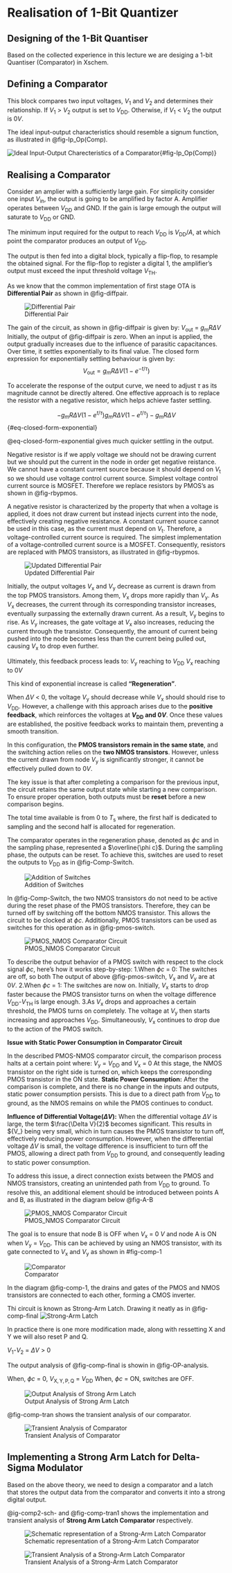 # Realisation of 1-Bit Quantizer {#sec-Quantizer}

## Designing of the 1-Bit Quantiser
Based on the collected experience in this lecture we are desiging a 1-bit Quantiser (Comparator) in Xschem. 
<!-- @fig-Comparator-sch is the prepared comparator design which will be discused in detail next.

![Schematic for Strong arm latch.](/figures/Comparator.svg){#fig-Comparator-sch} -->

## Defining a Comparator 

This block compares two input voltages, ${V_\mathrm{1}}$ and ${V_\mathrm{2}}$ and determines their relationship. If ${V_\mathrm{1}}$ > ${V_\mathrm{2}}$ output is set to ${V_\mathrm{DD}}$. Otherwise, if ${V_\mathrm{1}}$ < ${V_\mathrm{2}}$ the output is 0${V_\mathrm{}}$.

The ideal input-output characteristics should resemble a signum function, as illustrated in @fig-Ip_Op(Comp).

![Ideal Input-Output Charecteristics of a Comparator](/figures/_fig_Ip_Op_Comp.svg){#fig-Ip_Op(Comp)}

## Realising a Comparator

Consider an amplier with a sufficiently large gain. For simplicity consider one input ${V_\mathrm{in}}$, the output is going to be amplified by factor A. Amplifier operates between ${V_\mathrm{DD}}$ and GND. If the gain is large emough the output will saturate to ${V_\mathrm{DD}}$ or GND. 

The minimum input required for the output to reach ${V_\mathrm{DD}}$ is ${V_\mathrm{DD}}$/$A$, at which point the comparator produces an output of ${V_\mathrm{DD}}$.

The output is then fed into a digital block, typically a flip-flop, to resample the obtained signal. For the flip-flop to register a digital 1, the amplifier’s output must exceed the input threshold voltage ${V_\mathrm{TH}}$. 

As we know that the common implementation of first stage OTA is **Differential Pair** as shown in @fig-diffpair.

![Differential Pair](/figures/_fig_Diff_Pair.svg){#fig-diffpair}

The gain of the circuit, as shown in @fig-diffpair is given by:
${V_\mathrm{out}}$ = ${g_\mathrm{m}R}$$\Delta V$
Initially, the output of @fig-diffpair is zero. When an input is applied, the output gradually increases due to the influence of parasitic capacitances. Over time, it settles exponentially to its final value.
The closed form expression for exponentially settling behaviour is given by:
$$
V_{\mathrm{out}} = g_m R \Delta V \left(1 - e^{-t/\tau}\right)
$$

To accelerate the response of the output curve, we need to adjust ${\tau}$ as its magnitude cannot be directly altered. One effective approach is to replace the resistor with a negative resistor, which helps achieve faster settling.    

$$
-g_m R \Delta V \left(1 - e^{t/\tau}\right)
g_m R \Delta V \left(1 - e^{t/\tau}\right) - {g_\mathrm{m}R}\Delta V
$${#eq-closed-form-exponential}

@eq-closed-form-exponential gives much quicker settling in the output.

Negative resistor is if we apply voltage we should not be drawing current but we should put the current in the node in order get negative reistance. We cannot have a constant current source because it should depend on ${V_\mathrm{t}}$ so we should use voltage control current source. Simplest voltage control current source is MOSFET. Therefore we replace resistors by PMOS's as shown in @fig-rbypmos.

A negative resistor is characterized by the property that when a voltage is applied, it does not draw current but instead injects current into the node, effectively creating negative resistance. A constant current source cannot be used in this case, as the current must depend on ${V_\mathrm{t}}$. Therefore, a voltage-controlled current source is required. The simplest implementation of a voltage-controlled current source is a MOSFET. Consequently, resistors are replaced with PMOS transistors, as illustrated in @fig-rbypmos.

![Updated Differential Pair](/figures/_fig_rbyp.svg){#fig-rbypmos}

Initially, the output voltages ${V_\mathrm{x}}$ and ${V_\mathrm{y}}$ decrease as current is drawn from the top PMOS transistors. Among them, ${V_\mathrm{x}}$ drops more rapidly than ${V_\mathrm{y}}$. As ${V_\mathrm{x}}$ decreases, the current through its corresponding transistor increases, eventually surpassing the externally drawn current. As a result, ${V_\mathrm{y}}$ begins to rise. As ${V_\mathrm{y}}$ increases, the gate voltage at ${V_\mathrm{x}}$ also increases, reducing the current through the transistor. Consequently, the amount of current being pushed into the node becomes less than the current being pulled out, causing ${V_\mathrm{x}}$ to drop even further.

Ultimately, this feedback process leads to:
           ${V_\mathrm{y}}$ reaching to ${V_\mathrm{DD}}$
           ${V_\mathrm{x}}$ reaching to 0${V_\mathrm{}}$

This kind of exponential increase is called **"Regeneration"**.

When $\Delta V$ < 0, the voltage ${V_\mathrm{y}}$ should decrease while ${V_\mathrm{x}}$ should should rise to ${V_\mathrm{DD}}$. However, a challenge with this approach arises due to the **positive feedback**, which reinforces the voltages at **${V_\mathrm{DD}}$ and 0${V_\mathrm{}}$**. Once these values are established, the positive feedback works to maintain them, preventing a smooth transition.

In this configuration, the **PMOS transistors remain in the same state**, and the switching action relies on the **two NMOS transistors**. However, unless the current drawn from node ${V_\mathrm{y}}$ is significantly stronger, it cannot be effectively pulled down to 0${V_\mathrm{}}$.

The key issue is that after completing a comparison for the previous input, the circuit retains the same output state while starting a new comparison. To ensure proper operation, both outputs must be **reset** before a new comparison begins.

The total time available is from 0 to ${T_\mathrm{s}}$ where, the first half is dedicated to sampling and the second half is allocated for regeneration.
  
The comparator operates in the regeneration phase, denoted as $\phi c$ and in the sampling phase, represented a $\overline{\phi c}$. During the sampling phase, the outputs can be reset. To achieve this, switches are used to reset the outputs to ${V_\mathrm{DD}}$ as in @fig-Comp-Switch.

![Addition of Switches](/figures/_fig_Comp_Switch.svg){#fig-Comp-Switch}

In @fig-Comp-Switch, the two NMOS transistors do not need to be active during the reset phase of the PMOS transistors. Therefore, they can be turned off by switching off the bottom NMOS transistor. This allows the circuit to be clocked at $\phi c$. Additionally, PMOS transistors can be used as switches for this operation as in @fig-pmos-switch.

![PMOS_NMOS Comparator Circuit](/figures/_fig_pmos_switch.svg){#fig-pmos-switch}

To describe the output behavior of a PMOS switch with respect to the clock signal $\phi c$, here’s how it works step-by-step:
  1.When $\phi c$ = 0: The switches are off, so both
The output of above @fig-pmos-switch, ${V_\mathrm{x}}$ and ${V_\mathrm{y}}$ are at 0${V_\mathrm{}}$. 
  2.When $\phi c$ = 1: The switches are now on. Initially, ${V_\mathrm{x}}$ starts to drop faster because the PMOS transistor turns on when the voltage difference ${V_\mathrm{DD}}$-${V_\mathrm{TH}}$ is large enough.
  3.As ${V_\mathrm{x}}$ drops and approaches a certain threshold, the PMOS turns on completely. The voltage at ${V_\mathrm{y}}$ then starts increasing and approaches ${V_\mathrm{DD}}$. Simultaneously, ${V_\mathrm{x}}$ continues to drop due to the action of the PMOS switch.

**Issue with Static Power Consumption in Comparator Circuit**

In the described PMOS-NMOS comparator circuit, the comparison process halts at a certain point where:
${V_\mathrm{y}}$ = ${V_\mathrm{DD}}$ and ${V_\mathrm{x}}$ = 0
At this stage, the NMOS transistor on the right side is turned on, which keeps the corresponding PMOS transistor in the ON state.
**Static Power Consumption:** After the comparison is complete, and there is no change in the inputs and outputs, static power consumption persists. This is due to a direct path from ${V_\mathrm{DD}}$ to ground, as the NMOS remains on while the PMOS continues to conduct.

**Influence of Differential Voltage(${\Delta V}$):** When the differential voltage ${\Delta V}$ is large, the term $\frac{\Delta V}{2}$ becomes significant. This results in ${V_\mathrm{2}} being very small, which in turn causes the PMOS transistor to turn off, effectively reducing power consumption. However, when the differential voltage ${\Delta V}$ is small, the voltage difference is insufficient to turn off the PMOS, allowing a direct path from ${V_\mathrm{DD}}$ to ground, and consequently leading to static power consumption.

To address this issue, a direct connection exists between the PMOS and NMOS transistors, creating an unintended path from ${V_\mathrm{DD}}$ to ground. To resolve this, an additional element should be introduced between points A and B, as illustrated in the diagram below
@fig-A-B

![PMOS_NMOS Comparator Circuit](/figures/_fig_A_B_point.svg){#fig-A-B}

The goal is to ensure that node B is OFF when ${V_\mathrm{x}}$ = 0 ${V_\mathrm{}}$ and node A is ON when ${V_\mathrm{y}}$ = ${V_\mathrm{DD}}$. This can be achieved by using an NMOS transistor, with its gate connected to ${V_\mathrm{x}}$ and ${V_\mathrm{y}}$ as shown in #fig-comp-1

![Comparator](/figures/_fig_comp_1.svg){#fig-comp-1}

In the diagram @fig-comp-1, the drains and gates of the PMOS and NMOS transistors are connected to each other, forming a CMOS inverter.

Thi circuit is known as Strong-Arm Latch. Drawing it neatly as in @fig-comp-final
![Strong-Arm Latch](/figures/_fig_comp_final.svg){#fig-comp-final}

In practice there is one more modification made, along with ressetting X and Y we will also reset P and Q.

${V_\mathrm{1}}$-${V_\mathrm{2}}$ = ${\Delta V}$ > 0

The output analysis of @fig-comp-final is showin in @fig-OP-analysis.

When, $\phi c$ = 0, ${V_\mathrm{X,Y,P,Q}}$ = ${V_\mathrm{DD}}$
When, $\phi c$ = ON, switches are OFF.

![Output Analysis of Strong Arm Latch](figures/_fig_Comp_Output_analysis.svg){#fig-OP-analysis}

@fig-comp-tran shows the transient analysis of our comparator.

![Transient Analysis of Comparator](figures/_fig_comp_tran.svg){#fig-comp-tran}

## Implementing a Strong Arm Latch for Delta-Sigma Modulator

Based on the above theory, we need to design a comparator and a latch that stores the output data from the comparator and converts it into a strong digital output.

@ig-comp2-sch- and @fig-comp-tran1 shows the implementation and transient analysis of **Strong Arm Latch Comparator** respectively.

![Schematic representation of a Strong-Arm Latch Comparator](figures/_fig_A_comp-2.svg){#fig-comp2-sch}

![Transient Analysis of a Strong-Arm Latch Comparator](figures/_fig_Comp_Tran1.svg){#fig-comp-tran1}

